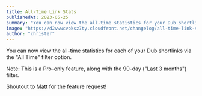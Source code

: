 ```yaml
---
title: All-Time Link Stats
publishedAt: 2023-05-25
summary: "You can now view the all-time statistics for your Dub shortlinks."
image: "https://d2vwwcvoksz7ty.cloudfront.net/changelog/all-time-link-stats.png"
author: "christer"
---
```


You can now view the all-time statistics for each of your Dub shortlinks via the "All Time" filter option.

Note: This is a Pro-only feature, along with the 90-day ("Last 3 months") filter.

Shoutout to [Matt](https://twitter.com/mattrdec) for the feature request!
